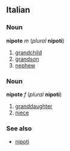 ==Italian==
===Noun===
'''nipote''' ''m'' (''plural'' '''nipoti''')

#[[grandchild]]
#[[grandson]]
#[[nephew]]

===Noun===
'''nipote''' ''f'' (''plural'' '''nipoti''')

#[[granddaughter]]
#[[niece]]

===See also===
*[[nipoti]]